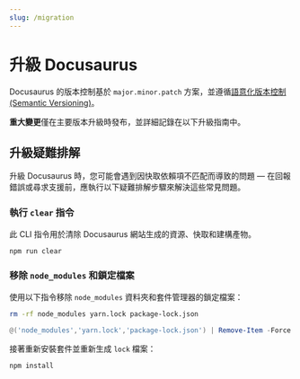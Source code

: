 ```yaml
---
slug: /migration
---
```


# 升級 Docusaurus

Docusaurus 的版本控制基於 `major.minor.patch` 方案，並遵循[語意化版本控制 (Semantic Versioning)](https://semver.org/)。

**重大變更**僅在主要版本升級時發布，並詳細記錄在以下升級指南中。


<DocCardList />

## 升級疑難排解

升級 Docusaurus 時，您可能會遇到因快取依賴項不匹配而導致的問題 — 在回報錯誤或尋求支援前，應執行以下疑難排解步驟來解決這些常見問題。

### 執行 `clear` 指令

此 CLI 指令用於清除 Docusaurus 網站生成的資源、快取和建構產物。

```bash npm2yarn
npm run clear
```

### 移除 `node_modules` 和鎖定檔案

使用以下指令移除 `node_modules` 資料夾和套件管理器的鎖定檔案：

<Tabs>
<TabItem label="Bash" value="bash">

```bash
rm -rf node_modules yarn.lock package-lock.json
```

</TabItem>
<TabItem label="PowerShell" value="powershell">

```powershell
@('node_modules','yarn.lock','package-lock.json') | Remove-Item -Force -Recurse -ErrorAction SilentlyContinue
```

</TabItem>
</Tabs>

接著重新安裝套件並重新生成 `lock` 檔案：

```bash npm2yarn
npm install
```